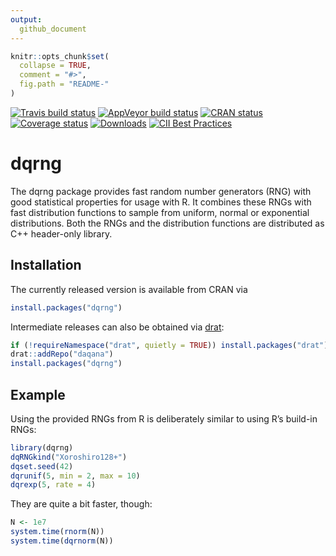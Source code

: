 ```yaml
---
output:
  github_document
---
```


<!-- README.md is generated from README.Rmd. Please edit that file -->

```r
knitr::opts_chunk$set(
  collapse = TRUE,
  comment = "#>",
  fig.path = "README-"
)
```

[![Travis build status](https://travis-ci.org/daqana/dqrng.svg?branch=master)](https://travis-ci.org/daqana/dqrng)
[![AppVeyor build status](https://ci.appveyor.com/api/projects/status/github/daqana/dqrng?branch=master&svg=true)](https://ci.appveyor.com/project/rstub/dqrng)
[![CRAN status](https://www.r-pkg.org/badges/version/dqrng)](https://cran.r-project.org/package=dqrng)
[![Coverage status](https://codecov.io/gh/daqana/dqrng/branch/master/graph/badge.svg)](https://codecov.io/github/daqana/dqrng?branch=master)
[![Downloads](http://cranlogs.r-pkg.org/badges/dqrng?color=brightgreen)](http://www.r-pkg.org/pkg/dqrng)
[![CII Best Practices](https://bestpractices.coreinfrastructure.org/projects/2157/badge)](https://bestpractices.coreinfrastructure.org/projects/2157)

# dqrng

The dqrng package provides fast random number generators (RNG) with good statistical properties for usage with R.
It combines these RNGs with fast distribution functions to sample from uniform, normal or exponential distributions.
Both the RNGs and the distribution functions are distributed as C++ header-only library.

## Installation

The currently released version is available from CRAN via

```r
install.packages("dqrng")
```

Intermediate releases can also be obtained via
[drat](https://cran.r-project.org/package=drat):

```r
if (!requireNamespace("drat", quietly = TRUE)) install.packages("drat")
drat::addRepo("daqana")
install.packages("dqrng")
```

## Example

Using the provided RNGs from R is deliberately similar to using R's build-in RNGs:

```r
library(dqrng)
dqRNGkind("Xoroshiro128+")
dqset.seed(42)
dqrunif(5, min = 2, max = 10)
dqrexp(5, rate = 4)
```

They are quite a bit faster, though:

```r
N <- 1e7
system.time(rnorm(N))
system.time(dqrnorm(N))
```
